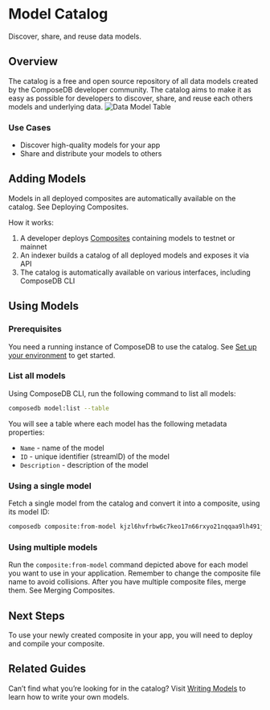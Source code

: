 # Model Catalog

Discover, share, and reuse data models.

## Overview
The catalog is a free and open source repository of all data models created by the ComposeDB developer community. The catalog aims to make it as easy as possible for developers to discover, share, and reuse each others models and underlying data.
![Data Model Table](/img/data-model-table.png)

### Use Cases

- Discover high-quality models for your app
- Share and distribute your models to others

## Adding Models
Models in all deployed composites are automatically available on the catalog. See Deploying Composites.

How it works:

1. A developer deploys [Composites](https://www.notion.so/Composites-d92f5986e2594ada841586efb21bb5a4) containing models to testnet or mainnet
2. An indexer builds a catalog of all deployed models and exposes it via API
3. The catalog is automatically available on various interfaces, including ComposeDB CLI

## Using Models

### Prerequisites

You need a running instance of ComposeDB to use the catalog. See [Set up your environment](https://www.notion.so/Set-up-your-environment-59be80c854464ed5ae32303253f7750d) to get started.

### List all models

Using ComposeDB CLI, run the following command to list all models:

```sh
composedb model:list --table
```

You will see a table where each model has the following metadata properties:

- `Name` - name of the model
- `ID` - unique identifier (streamID) of the model
- `Description` - description of the model

### Using a single model
Fetch a single model from the catalog and convert it into a composite, using its model ID:

```sh
composedb composite:from-model kjzl6hvfrbw6c7keo17n66rxyo21nqqaa9lh491jz16od43nokz7ksfcvzi6bwc --output=my-composite.json
```

### Using multiple models
Run the `composite:from-model` command depicted above for each model you want to use in your application. Remember to change the composite file name to avoid collisions. After you have multiple composite files, merge them. See Merging Composites.

## Next Steps
To use your newly created composite in your app, you will need to deploy and compile your composite.

## Related Guides
Can’t find what you’re looking for in the catalog? Visit [Writing Models](https://www.notion.so/Writing-Models-e829e0e595574a0d90987f9acdc011f0) to learn how to write your own models.